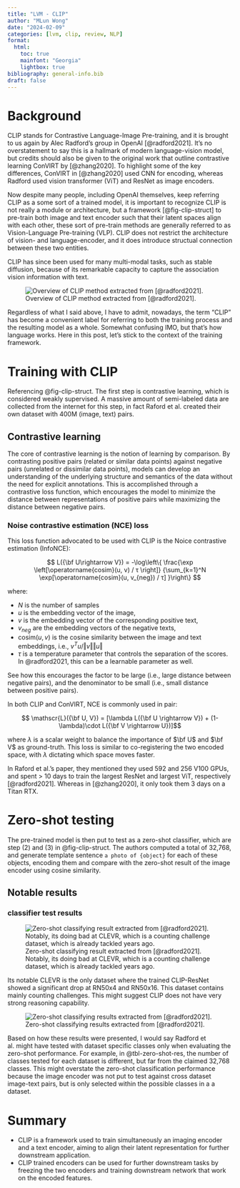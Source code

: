 ```yaml
---
title: "LVM - CLIP"
author: "MLun Wong"
date: "2024-02-09"
categories: [lvm, clip, review, NLP]
format:
  html:
    toc: true
    mainfont: "Georgia"
    lightbox: true
bibliography: general-info.bib
draft: false
---
```


# Background

CLIP stands for Contrastive Language-Image Pre-training, and it is brought to us again by Alec Radford's group in OpenAI [@radford2021]. It's no overstatement to say this is a hallmark of modern language-vision model, but credits should also be given to the original work that outline contrastive learning ConVIRT by [@zhang2020]. To highlight some of the key differences, ConVIRT in [@zhang2020] used CNN for encoding, whereas Radford used vision transformer (ViT) and ResNet as image encoders.

Now despite many people, including OpenAI themselves, keep referring CLIP as a some sort of a trained model, it is important to recognize CLIP is not really a module or architecture, but a framework [@fig-clip-struct] to pre-train both image and text encoder such that their latent spaces align with each other, these sort of pre-train methods are generally referred to as Vision-Language Pre-training (VLP). CLIP does not restrict the architecture of vision- and language-encoder, and it does introduce structual connection between these two entities.

CLIP has since been used for many multi-modal tasks, such as stable diffusion, because of its remarkable capacity to capture the association vision information with text.

![Overview of CLIP method extracted from [@radford2021].](images/clip-struct.png){#fig-clip-struct}

::: callout-note
Regardless of what I said above, I have to admit, nowadays, the term "CLIP" has become a convenient label for referring to both the training process and the resulting model as a whole. Somewhat confusing IMO, but that's how language works. Here in this post, let's stick to the context of the training framework.
:::

# Training with CLIP

Referencing @fig-clip-struct. The first step is contrastive learning, which is considered weakly supervised. A massive amount of semi-labeled data are collected from the internet for this step, in fact Raford et al. created their own dataset with 400M (image, text) pairs.

## Contrastive learning

The core of contrastive learning is the notion of learning by comparison. By contrasting positive pairs (related or similar data points) against negative pairs (unrelated or dissimilar data points), models can develop an understanding of the underlying structure and semantics of the data without the need for explicit annotations. This is accomplished through a contrastive loss function, which encourages the model to minimize the distance between representations of positive pairs while maximizing the distance between negative pairs.

### Noise contrastive estimation (NCE) loss

This loss function advocated to be used with CLIP is the Noice contrastive estimation (InfoNCE):

$$ L({\bf U\rightarrow V}) = -\log\left\{ \frac{\exp \left[\operatorname{cosim}(u, v) / τ \right]} {\sum_{k=1}^N \exp[\operatorname{cosim}(u, v_{neg}) / τ] }\right\} $$

where:

-   $N$ is the number of samples
-   $u$ is the embedding vector of the image,
-   $v$ is the embedding vector of the corresponding positive text,
-   $v_{neg}$ are the embedding vectors of the negative texts,
-   $\text{cosim}(u, v)$ is the cosine similarity between the image and text embeddings, i.e., $v^Tu / \Vert v \Vert \Vert u \Vert$
-   $\tau$ is a temperature parameter that controls the separation of the scores. In @radford2021, this can be a learnable parameter as well.

See how this encourages the factor to be large (i.e., large distance between negative pairs), and the denominator to be small (i.e., small distance between positive pairs).

In both CLIP and ConVIRT, NCE is commonly used in pair:

$$ \mathscr{L}({\bf U, V}) = [\lambda L({\bf U \rightarrow V}) + (1-\lambda)\cdot L({\bf V \rightarrow U})]$$

where $\lambda$ is a scalar weight to balance the importance of $\bf U$ and $\bf V$ as ground-truth. This loss is similar to co-registering the two encoded space, with $\lambda$ dictating which space moves faster.

::: callout-tip
In Raford et al.'s paper, they mentioned they used 592 and 256 V100 GPUs, and spent \> 10 days to train the largest ResNet and largest ViT, respectively [@radford2021]. Whereas in [@zhang2020], it only took them 3 days on a Titan RTX.
:::

# Zero-shot testing

The pre-trained model is then put to test as a zero-shot classifier, which are step (2) and (3) in @fig-clip-struct. The authors computed a total of 32,768, and generate template sentence `a photo of {object}` for each of these objects, encoding them and compare with the zero-shot result of the image encoder using cosine similarity.

## Notable results

### classifier test results

![Zero-shot classifying result extracted from [@radford2021]. Notably, its doing bad at CLEVR, which is a counting challenge dataset, which is already tackled years ago.](images/clip-zero-shot-tbl.png){#tbl-zero-shot-res}

Its notable CLEVR is the only dataset where the trained CLIP-ResNet showed a significant drop at RN50x4 and RN50x16. This dataset contains mainly counting challenges. This might suggest CLIP does not have very strong reasoning capability.

![Zero-shot classifying results extracted from [@radford2021].](images/clip-zero-shot-result.png){#fig-clip-results}

Based on how these results were presented, I would say Radford et al. might have tested with dataset specific classes only when evaluating the zero-shot performance. For example, in @tbl-zero-shot-res, the number of classes tested for each dataset is different, but far from the claimed 32,768 classes. This might overstate the zero-shot classification performance because the image encoder was not put to test against cross dataset image-text pairs, but is only selected within the possible classes in a a dataset.

# Summary

-   CLIP is a framework used to train simultaneously an imaging encoder and a text encoder, aiming to align their latent representation for further downstream application.
-   CLIP trained encoders can be used for further downstream tasks by freezing the two encoders and training downstream network that work on the encoded features.